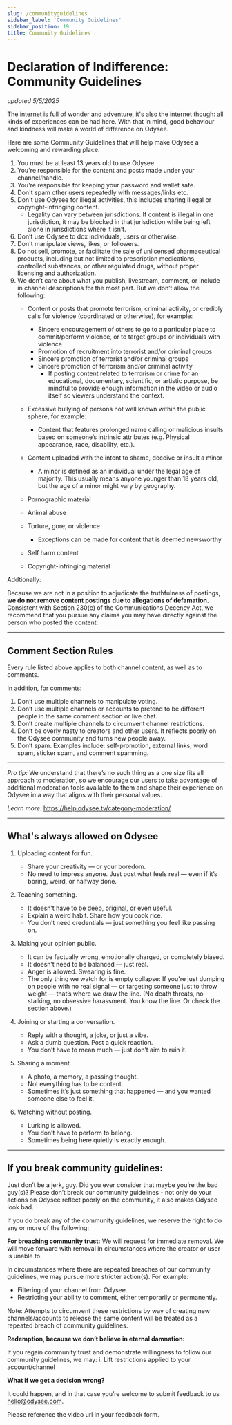 ---
slug: /communityguidelines
sidebar_label: 'Community Guidelines'
sidebar_position: 19
title: Community Guidelines
---

# Declaration of Indifference: Community Guidelines
*updated 5/5/2025*

The internet is full of wonder and adventure, it's also the internet though: all kinds of experiences can be had here. With that in mind, good behaviour and kindness will make a world of difference on Odysee.

Here are some Community Guidelines that will help make Odysee a welcoming and rewarding place.

1. You must be at least 13 years old to use Odysee.
2. You're responsible for the content and posts made under your channel/handle.
3. You're responsible for keeping your password and wallet safe. 
4. Don't spam other users repeatedly with messages/links etc.
5. Don't use Odysee for illegal activities, this includes sharing illegal or copyright-infringing content.
	* Legality can vary between jurisdictions. If content is illegal in one jurisdiction, it may be blocked in that jurisdiction while being left alone in jurisdictions where it isn’t.
7. Don’t use Odysee to dox individuals, users or otherwise.
8. Don't manipulate views, likes, or followers.
9. Do not sell, promote, or facilitate the sale of unlicensed pharmaceutical products, including but not limited to prescription medications, controlled substances, or other regulated drugs, without proper licensing and authorization.
10. We don’t care about what you publish, livestream, comment, or include in channel descriptions for the most part. But we don’t allow the following:
	*   Content or posts that promote terrorism, criminal activity, or credibly calls for violence (coordinated or otherwise), for example:
		*   Sincere encouragement of others to go to a particular place to commit/perform violence, or to target groups or individuals with violence
		*   Promotion of recruitment into terrorist and/or criminal groups
		*   Sincere promotion of terrorist and/or criminal groups
		*   Sincere promotion of terrorism and/or criminal activity
			- If posting content related to terrorism or crime for an educational, documentary, scientific, or artistic purpose, be mindful to provide enough information in the video or audio itself so viewers understand the context.

	*   Excessive bullying of persons not well known within the public sphere, for example:
		*   Content that features prolonged name calling or malicious insults based on someone’s intrinsic attributes (e.g. Physical appearance, race, disability, etc.).
	*   Content uploaded with the intent to shame, deceive or insult a minor
		* A minor is defined as an individual under the legal age of majority. This usually means anyone younger than 18 years old, but the age of a minor might vary by geography.

	*   Pornographic material
	*   Animal abuse
	*   Torture, gore, or violence
		* Exceptions can be made for content that is deemed newsworthy
	*   Self harm content
	*   Copyright-infringing material

Addtionally:

Because we are not in a position to adjudicate the truthfulness of postings, **we do not remove content postings due to allegations of defamation.** Consistent with Section 230(c) of the Communications Decency Act, we recommend that you pursue any claims you may have directly against the person who posted the content.

---

## Comment Section Rules

Every rule listed above applies to both channel content, as well as to comments. 

In addition, for comments:

1. Don’t use multiple channels to manipulate voting.
2. Don’t use multiple channels or accounts to pretend to be different people in the same comment section or live chat.
3. Don’t create multiple channels to circumvent channel restrictions.
4. Don’t be overly nasty to creators and other users. It reflects poorly on the Odysee community and turns new people away.
5. Don’t spam. Examples include: self-promotion, external links, word spam, sticker spam, and comment spamming.

---

_Pro tip:_ We understand that there’s no such thing as a one size fits all approach to moderation, so we encourage our users to take advantage of additional moderation tools available to them and shape their experience on Odysee in a way that aligns with their personal values.  

_Learn more:_ 
https://help.odysee.tv/category-moderation/

---

## What's always allowed on Odysee

1. Uploading content for fun.
	*   Share your creativity — or your boredom.
	*   No need to impress anyone. Just post what feels real — even if it’s boring, weird, or halfway done.

2. Teaching something.
	*   It doesn’t have to be deep, original, or even useful.
	*   Explain a weird habit. Share how you cook rice.
	*   You don’t need credentials — just something you feel like passing on.

3. Making your opinion public.
	*   It can be factually wrong, emotionally charged, or completely biased.
	*   It doesn’t need to be balanced — just real.
	*   Anger is allowed. Swearing is fine.
	*   The only thing we watch for is empty collapse: If you're just dumping on people with no real signal — or targeting someone just to throw weight — that’s where we draw the line. (No death threats, no stalking, no obsessive harassment. You know the line. Or check the section above.)

4. Joining or starting a conversation.
	*   Reply with a thought, a joke, or just a vibe.
	*   Ask a dumb question. Post a quick reaction.
	*   You don’t have to mean much — just don’t aim to ruin it.

5. Sharing a moment.
	*   A photo, a memory, a passing thought.
	*   Not everything has to be content.
	*   Sometimes it’s just something that happened — and you wanted someone else to feel it.

6. Watching without posting.
	*   Lurking is allowed.
	*   You don’t have to perform to belong.
	*   Sometimes being here quietly is exactly enough.

---

## If you break community guidelines:

Just don’t be a jerk, guy.  Did you ever consider that maybe you’re the bad guy(s)?
Please don’t break our community guidelines - not only do your actions on Odysee reflect poorly on the community, it also makes Odysee look bad. 

If you do break any of the community guidelines, we reserve the right to do any or more of the following:

**For breaching community trust:**
We will request for immediate removal. We will move forward with removal in circumstances where the creator or user is unable to.

In circumstances where there are repeated breaches of our community guidelines, we may pursue more stricter action(s). For example:

* Filtering of your channel from Odysee.
* Restricting your ability to comment, either temporarily or permanently.

Note: Attempts to circumvent these restrictions by way of creating new channels/accounts to release the same content will be treated as a repeated breach of community guidelines.

**Redemption, because we don’t believe in eternal damnation:**

If you regain community trust and demonstrate willingness to follow our community guidelines, we may:
i. Lift restrictions applied to your account/channel

**What if we get a decision wrong?**

It could happen, and in that case you’re welcome to submit feedback to us hello@odysee.com.

Please reference the video url in your feedback form.
